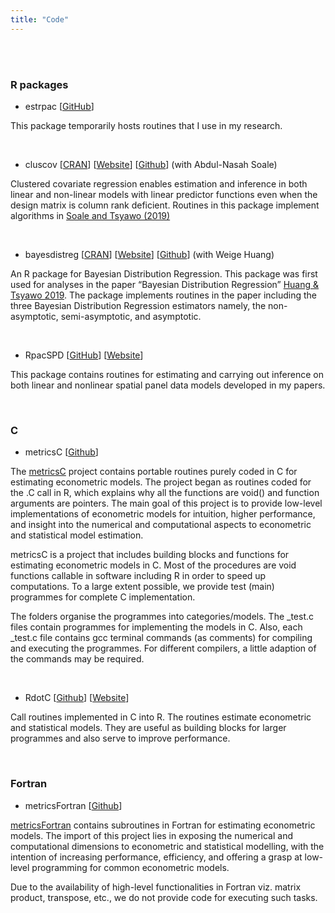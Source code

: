 ```yaml
---
title: "Code"
---
```


<!-- Commented out: -->
<!-- # ** Code** -->

<br><br>

### **R packages**

* estrpac [[GitHub](https://github.com/estsyawo/estrpac)] 

This package temporarily hosts routines that I use in my research.

<br>

* cluscov [[CRAN](https://CRAN.R-project.org/package=cluscov)] [[Website](https://estsyawo.github.io/cluscov/)] [[Github](https://github.com/estsyawo/cluscov)] (with Abdul-Nasah Soale)

Clustered covariate regression enables estimation and inference in both linear and non-linear models with linear predictor functions even when the design matrix is column rank deficient. Routines in this package implement algorithms in [Soale and Tsyawo (2019)](https://www.researchgate.net/publication/333207469_Clustered_covariate_regression)

<br>

* bayesdistreg [[CRAN](https://CRAN.R-project.org/package=bayesdistreg)] [[Website](https://estsyawo.github.io/bayesdistreg/index.html)] [[Github](https://github.com/estsyawo/bayesdistreg)] (with Weige Huang)

An R package for Bayesian Distribution Regression. This package was first used for analyses in the paper "Bayesian Distribution Regression" [Huang & Tsyawo 2019](https://papers.ssrn.com/sol3/papers.cfm?abstract_id=3048658). The package implements routines in the paper including the three Bayesian Distribution Regression estimators namely, the non-asymptotic, semi-asymptotic, and asymptotic.

<br>

* RpacSPD [[GitHub](https://github.com/estsyawo/RpacSPD)]
[[Website](https://estsyawo.github.io/RpacSPD/)]

This package contains routines for estimating and carrying out inference on both linear and nonlinear spatial panel data models developed in my papers.

<br>

### **C**

* metricsC [[Github](https://github.com/estsyawo/metricsC)]

The [metricsC](https://github.com/estsyawo/metricsC) project contains portable routines purely coded in C for estimating econometric models. The project began as routines coded for the .C call in R, which explains why all the functions are void() and function arguments are pointers. The main goal of this project is to provide low-level implementations of econometric models for intuition, higher performance, and insight into the numerical and computational aspects to econometric and statistical model estimation.

metricsC is a project that includes building blocks and functions for estimating econometric models in C. Most of the procedures are void functions callable in software including R in order to speed up computations. To a large extent possible, we provide test (main) programmes for complete C implementation.

The folders organise the programmes into categories/models. The _test.c files contain programmes for implementing the models in C. Also, each  _test.c file contains gcc terminal commands (as comments) for compiling and executing the programmes. For different compilers, a little adaption of the commands may be required.

<br>

* RdotC [[Github](https://github.com/estsyawo/RdotC)] [[Website](https://estsyawo.github.io/RdotC/index.html)]

Call routines implemented in C into R. The routines estimate econometric and statistical models. They are useful as building blocks for larger programmes and also serve to improve performance. 

<br>

### **Fortran**

* metricsFortran [[Github](https://github.com/estsyawo/metricsFortran)]

[metricsFortran](https://github.com/estsyawo/metricsFortran) contains subroutines in Fortran for estimating econometric models. The import of this project lies in exposing the numerical and computational dimensions to econometric and statistical modelling, with the intention of increasing performance, efficiency, and offering a grasp at low-level programming for common econometric models.

Due to the availability of high-level functionalities in Fortran viz. matrix product, transpose, etc., we do not provide code for executing such tasks.

<!--
<br>

### **Matlab**

<br>

### **Octave**

<br>

### **Stata**
-->